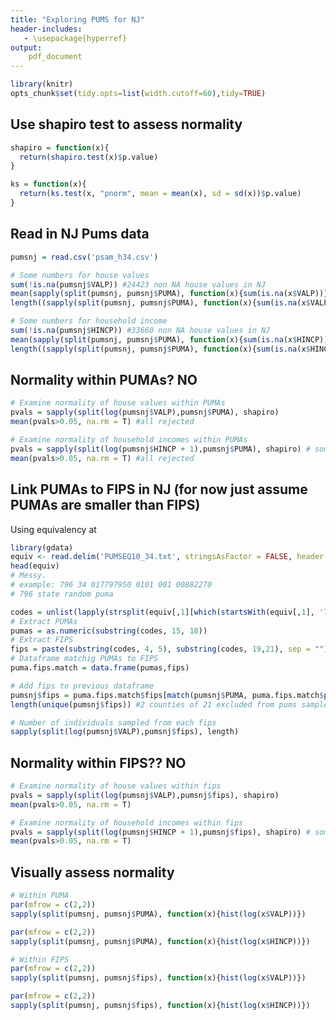 ```yaml
---
title: "Exploring PUMS for NJ"
header-includes:
   - \usepackage{hyperref}
output:
    pdf_document
---
```

```r
library(knitr)
opts_chunk$set(tidy.opts=list(width.cutoff=60),tidy=TRUE)
```

## Use shapiro test to assess normality
```r
shapiro = function(x){
  return(shapiro.test(x)$p.value)
}

ks = function(x){
  return(ks.test(x, "pnorm", mean = mean(x), sd = sd(x))$p.value)
}
```

## Read in NJ Pums data
```r
pumsnj = read.csv('psam_h34.csv')

# Some numbers for house values
sum(!is.na(pumsnj$VALP)) #24423 non NA house values in NJ
mean(sapply(split(pumsnj, pumsnj$PUMA), function(x){sum(is.na(x$VALP))})) #average 211 people per PUMA in NJ
length((sapply(split(pumsnj, pumsnj$PUMA), function(x){sum(is.na(x$VALP))}))) #73 different PUMAS in NJ, but 21 counties

# Some numbers for household income
sum(!is.na(pumsnj$HINCP)) #33660 non NA house values in NJ
mean(sapply(split(pumsnj, pumsnj$PUMA), function(x){sum(is.na(x$HINCP))})) #average 85 people per PUMA in NJ
length((sapply(split(pumsnj, pumsnj$PUMA), function(x){sum(is.na(x$HINCP))}))) #73 different PUMAS in NJ, but 21 counties
```

## Normality within PUMAs? NO
```r
# Examine normality of house values within PUMAs
pvals = sapply(split(log(pumsnj$VALP),pumsnj$PUMA), shapiro)
mean(pvals>0.05, na.rm = T) #all rejected

# Examine normality of household incomes within PUMAs
pvals = sapply(split(log(pumsnj$HINCP + 1),pumsnj$PUMA), shapiro) # some are 0 so offset by 1 then log 
mean(pvals>0.05, na.rm = T) #all rejected
```

\newpage
## Link PUMAs to FIPS in NJ (for now just assume PUMAs are smaller than FIPS)
Using equivalency at \url{https://www2.census.gov/geo/pdfs/reference/puma/2010_PUMA_Equivalency_Summary_Levels.pdf}
```r
library(gdata)
equiv <- read.delim('PUMSEQ10_34.txt', stringsAsFactor = FALSE, header = F)
head(equiv) 
# Messy.
# example: 796 34 017797950 0101 001 00882270  
# 796 state random puma 

codes = unlist(lapply(strsplit(equiv[,1][which(startsWith(equiv[,1], '796') == T)], "\\s+"), function(x){x[1]}))
# Extract PUMAs
pumas = as.numeric(substring(codes, 15, 18))
# Extract FIPS
fips = paste(substring(codes, 4, 5), substring(codes, 19,21), sep = "")
# Dataframe matchig PUMAs to FIPS
puma.fips.match = data.frame(pumas,fips)

# Add fips to previous dataframe
pumsnj$fips = puma.fips.match$fips[match(pumsnj$PUMA, puma.fips.match$pumas)]
length(unique(pumsnj$fips)) #2 counties of 21 excluded from pums sample?? Is this because multiple small counties are contained within a single PUMA?

# Number of individuals sampled from each fips
sapply(split(log(pumsnj$VALP),pumsnj$fips), length)
```

## Normality within FIPS?? NO
```r
# Examine normality of house values within fips
pvals = sapply(split(log(pumsnj$VALP),pumsnj$fips), shapiro)
mean(pvals>0.05, na.rm = T)

# Examine normality of household incomes within fips
pvals = sapply(split(log(pumsnj$HINCP + 1),pumsnj$fips), shapiro) # some are 0 so offset by 1 then log
mean(pvals>0.05, na.rm = T)
```

## Visually assess normality
```r
# Within PUMA
par(mfrow = c(2,2))
sapply(split(pumsnj, pumsnj$PUMA), function(x){hist(log(x$VALP))})

par(mfrow = c(2,2))
sapply(split(pumsnj, pumsnj$PUMA), function(x){hist(log(x$HINCP))})

# Within FIPS
par(mfrow = c(2,2))
sapply(split(pumsnj, pumsnj$fips), function(x){hist(log(x$VALP))})

par(mfrow = c(2,2))
sapply(split(pumsnj, pumsnj$fips), function(x){hist(log(x$HINCP))})
```




